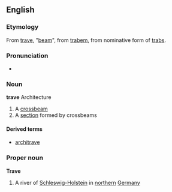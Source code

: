 ==English==
===Etymology===
From {{It.}} [[trave]], "[[beam]]", from {{L.}} [[trabem]], from nominative form of [[trabs]].

===Pronunciation===
*{{AHD|/trāv/}}

===Noun===
'''trave'''
Architecture 
#A [[crossbeam]]
#A [[section]] formed by crossbeams

====Derived terms====
*[[architrave]]

===Proper noun===
'''Trave''' {{wikipedia}}
#A river of [[w:Schleswig-Holstein|Schleswig-Holstein]] in [[northern]] [[Germany]]